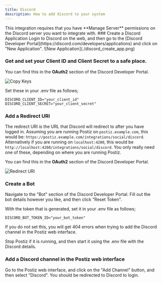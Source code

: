 ```yaml
---
title: Discord
description: How to add discord to your system
---
```



<Callout>
This integration requires that you have **Manage Server** permissions on the Discord server you want to integrate with.
</Callout>

<Steps>
### Create a Discord Application
Login to Discord on the web, and then go to the [Discord Developer Portal](https://discord.com/developers/applications) and click on "New Application".
![New Application](./discord_create_app.png)

### Get and set your **Client ID** and **Client Secret** to a safe place.

You can find this in the **OAuth2** section of the Discord Developer Portal.

![Copy Keys](./discord_copy_keys.png)

Set these in your .env file as follows;

```env
DISCORD_CLIENT_ID="your_client_id"
DISCORD_CLIENT_SECRET="your_client_secret"
```

### Add a Redirect URI

The redirect URI is the URL that Discord will redirect to after you have logged in. Assuming you are running Postiz on `postiz.example.com`, this would be: `https://postiz.example.com/integrations/social/discord`. Alternatively if you are running on `localhost:4200`, this would be `http://localhost:4200/integrations/social/discord`. You only really need one of these, depending on where you are running Postiz.

You can find this in the **OAuth2** section of the Discord Developer Portal.

![Redirect URI](./discord_redirect_uri.png)

### Create a Bot

Navigate to the "Bot" section of the Discord Developer Portal. Fill out the bot details however you like, and then click "Reset Token".

With the token that is generated, set it in your .env file as follows;

```env
DISCORD_BOT_TOKEN_ID="your_bot_token"
```

If you do not set this, you will get 404 errors when trying to add the Discord channel in the Postiz web interface.

Stop Postiz if it is running, and then start it using the .env file with the Discord details.

### Add a Discord channel in the Postiz web interface

Go to the Postiz web interface, and click on the "Add Channel" button, and then select "Discord". You should be redirected to Discord to login.
</Steps>

